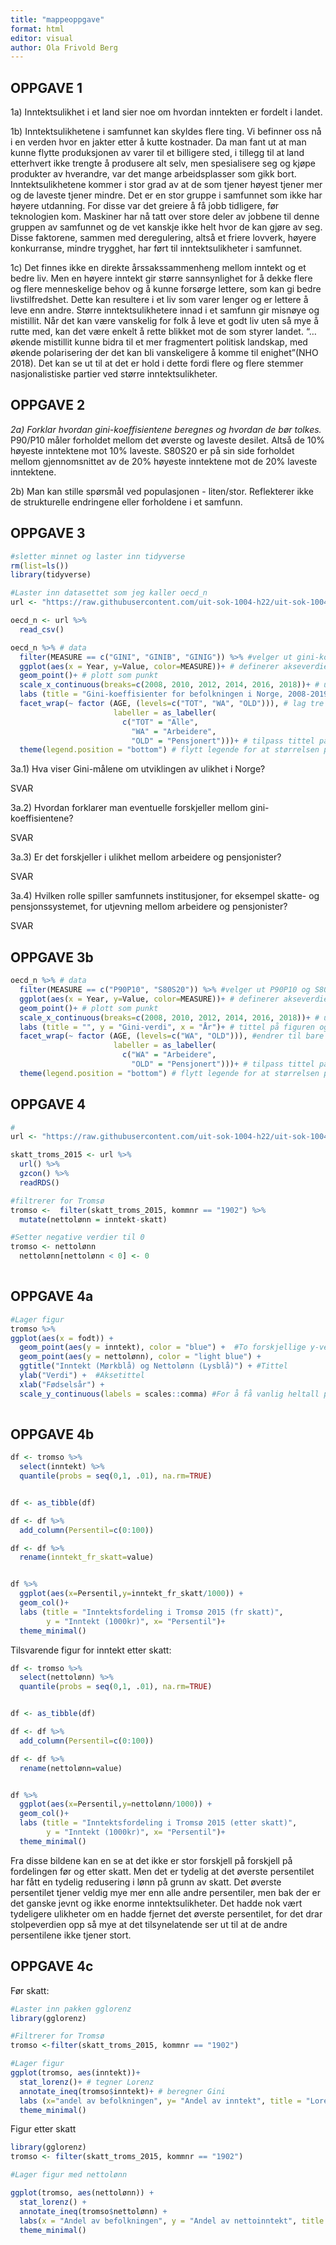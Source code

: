 ---
title: "mappeoppgave"
format: html
editor: visual
author: Ola Frivold Berg
---

## OPPGAVE 1

1a) Inntektsulikhet i et land sier noe om hvordan inntekten er fordelt i landet.

1b) Inntektsulikhetene i samfunnet kan skyldes flere ting. Vi befinner oss nå i en verden hvor en jakter etter å kutte kostnader. Da man fant ut at man kunne flytte produksjonen av varer til et billigere sted, i tillegg til at land etterhvert ikke trengte å produsere alt selv, men spesialisere seg og kjøpe produkter av hverandre, var det mange arbeidsplasser som gikk bort. Inntektsulikhetene kommer i stor grad av at de som tjener høyest tjener mer og de laveste tjener mindre. Det er en stor gruppe i samfunnet som ikke har høyere utdanning. For disse var det greiere å få jobb tidligere, før teknologien kom. Maskiner har nå tatt over store deler av jobbene til denne gruppen av samfunnet og de vet kanskje ikke helt hvor de kan gjøre av seg. Disse faktorene, sammen med deregulering, altså et friere lovverk, høyere konkurranse, mindre trygghet, har ført til inntektsulikheter i samfunnet.

1c) Det finnes ikke en direkte årssakssammenheng mellom inntekt og et bedre liv. Men en høyere inntekt gir større sannsynlighet for å dekke flere og flere menneskelige behov og å kunne forsørge lettere, som kan gi bedre livstilfredshet. Dette kan resultere i et liv som varer lenger og er lettere å leve enn andre. Større inntektsulikhetere innad i et samfunn gir misnøye og mistillit. Når det kan være vanskelig for folk å leve et godt liv uten så mye å rutte med, kan det være enkelt å rette blikket mot de som styrer landet. "... økende mistillit kunne bidra til et mer fragmentert politisk landskap, med økende polarisering der det kan bli vanskeligere å komme til enighet"(NHO 2018). Det kan se ut til at det er hold i dette fordi flere og flere stemmer nasjonalistiske partier ved større inntektsulikheter.

## OPPGAVE 2

*2a) Forklar hvordan gini-koeffisientene beregnes og hvordan de bør tolkes.* P90/P10 måler forholdet mellom det øverste og laveste desilet. Altså de 10% høyeste inntektene mot 10% laveste. S80S20 er på sin side forholdet mellom gjennomsnittet av de 20% høyeste inntektene mot de 20% laveste inntektene.

2b) Man kan stille spørsmål ved populasjonen - liten/stor. Reflekterer ikke de strukturelle endringene eller forholdene i et samfunn.

## OPPGAVE 3

```{r}
#sletter minnet og laster inn tidyverse
rm(list=ls())
library(tidyverse)

#Laster inn datasettet som jeg kaller oecd_n
url <- "https://raw.githubusercontent.com/uit-sok-1004-h22/uit-sok-1004-h22.github.io/main/data/oecd_data_nor.csv"

oecd_n <- url %>% 
  read_csv()

```

```{r}
oecd_n %>% # data
  filter(MEASURE == c("GINI", "GINIB", "GINIG")) %>% #velger ut gini-koeffisienter med vektor
  ggplot(aes(x = Year, y=Value, color=MEASURE))+ # definerer akseverdier
  geom_point()+ # plott som punkt
  scale_x_continuous(breaks=c(2008, 2010, 2012, 2014, 2016, 2018))+ # unngår at årstall blir gjort om til desimal
  labs (title = "Gini-koeffisienter for befolkningen i Norge, 2008-2019", y = "Gini-verdi", x= "År")+ # tittel på figuren og benevning av aksene
  facet_wrap(~ factor (AGE, (levels=c("TOT", "WA", "OLD"))), # lag tre paneler etter alder i fornuftig rekkefølge med passende titler 
                       labeller = as_labeller(
                         c("TOT" = "Alle", 
                           "WA" = "Arbeidere", 
                           "OLD" = "Pensjonert")))+ # tilpass tittel på panelene
  theme(legend.position = "bottom") # flytt legende for at størrelsen på plottene blir bra
```

3a.1) Hva viser Gini-målene om utviklingen av ulikhet i Norge?

SVAR

3a.2) Hvordan forklarer man eventuelle forskjeller mellom gini-koeffisientene?

SVAR

3a.3) Er det forskjeller i ulikhet mellom arbeidere og pensjonister?

SVAR

3a.4) Hvilken rolle spiller samfunnets institusjoner, for eksempel skatte- og pensjonssystemet, for utjevning mellom arbeidere og pensjonister?

SVAR

## OPPGAVE 3b

```{r}
oecd_n %>% # data
  filter(MEASURE == c("P90P10", "S80S20")) %>% #velger ut P90P10 og S80S20
  ggplot(aes(x = Year, y=Value, color=MEASURE))+ # definerer akseverdier
  geom_point()+ # plott som punkt
  scale_x_continuous(breaks=c(2008, 2010, 2012, 2014, 2016, 2018))+ # unngår at årstall blir gjort om til desimal
  labs (title = "", y = "Gini-verdi", x = "År")+ # tittel på figuren og benevning av aksene
  facet_wrap(~ factor (AGE, (levels=c("WA", "OLD"))), #endrer til bare arbeidere og pensjonister
                       labeller = as_labeller(
                         c("WA" = "Arbeidere", 
                           "OLD" = "Pensjonert")))+ # tilpass tittel på panelene
  theme(legend.position = "bottom") # flytt legende for at størrelsen på plottene blir bra
```

## OPPGAVE 4

```{r}
#
url <- "https://raw.githubusercontent.com/uit-sok-1004-h22/uit-sok-1004-h22.github.io/main/data/skatt_troms_2015.RDS"

skatt_troms_2015 <- url %>%
  url() %>%
  gzcon() %>% 
  readRDS()

#filtrerer for Tromsø
tromso <-  filter(skatt_troms_2015, kommnr == "1902") %>%
  mutate(nettolønn = inntekt-skatt) 

#Setter negative verdier til 0
tromso <- nettolønn
  nettolønn[nettolønn < 0] <- 0
  
```

## OPPGAVE 4a

```{r}
#Lager figur
tromso %>%
ggplot(aes(x = fodt)) +
  geom_point(aes(y = inntekt), color = "blue") +  #To forskjellige y-verdier
  geom_point(aes(y = nettolønn), color = "light blue") +
  ggtitle("Inntekt (Mørkblå) og Nettolønn (Lysblå)") + #Tittel
  ylab("Verdi") +  #Aksetittel
  xlab("Fødselsår") +
  scale_y_continuous(labels = scales::comma) #For å få vanlig heltall på y-akse
         
```

## OPPGAVE 4b

```{r}
df <- tromso %>%
  select(inntekt) %>% 
  quantile(probs = seq(0,1, .01), na.rm=TRUE)


df <- as_tibble(df)

df <- df %>% 
  add_column(Persentil=c(0:100))

df <- df %>% 
  rename(inntekt_fr_skatt=value)


df %>% 
  ggplot(aes(x=Persentil,y=inntekt_fr_skatt/1000)) +
  geom_col()+
  labs (title = "Inntektsfordeling i Tromsø 2015 (fr skatt)",
        y = "Inntekt (1000kr)", x= "Persentil")+
  theme_minimal()
```

Tilsvarende figur for inntekt etter skatt:

```{r}
df <- tromso %>%
  select(nettolønn) %>% 
  quantile(probs = seq(0,1, .01), na.rm=TRUE)


df <- as_tibble(df)

df <- df %>% 
  add_column(Persentil=c(0:100))

df <- df %>% 
  rename(nettolønn=value)


df %>% 
  ggplot(aes(x=Persentil,y=nettolønn/1000)) +
  geom_col()+
  labs (title = "Inntektsfordeling i Tromsø 2015 (etter skatt)",
        y = "Inntekt (1000kr)", x= "Persentil")+
  theme_minimal()
```

Fra disse bildene kan en se at det ikke er stor forskjell på forskjell på fordelingen før og etter skatt. Men det er tydelig at det øverste persentilet har fått en tydelig redusering i lønn på grunn av skatt. Det øverste persentilet tjener veldig mye mer enn alle andre persentiler, men bak der er det ganske jevnt og ikke enorme inntektsulikheter. Det hadde nok vært tydeligere ulikheter om en hadde fjernet det øverste persentilet, for det drar stolpeverdien opp så mye at det tilsynelatende ser ut til at de andre persentilene ikke tjener stort.

## OPPGAVE 4c

Før skatt:

```{r}
#Laster inn pakken gglorenz
library(gglorenz)

#Filtrerer for Tromsø
tromso <-filter(skatt_troms_2015, kommnr == "1902")

#Lager figur
ggplot(tromso, aes(inntekt))+
  stat_lorenz()+ # tegner Lorenz
  annotate_ineq(tromso$inntekt)+ # beregner Gini
  labs (x="andel av befolkningen", y= "Andel av inntekt", title = "Lorenz-kurve, Tromsø kommune 2015")+
  theme_minimal()
```

Figur etter skatt

```{r}
library(gglorenz)
tromso <- filter(skatt_troms_2015, kommnr == "1902")

#Lager figur med nettolønn

ggplot(tromso, aes(nettolønn)) + 
  stat_lorenz() +
  annotate_ineq(tromso$nettolønn) + 
  labs(x = "Andel av befolkningen", y = "Andel av nettoinntekt", title = "Lorenz-kurve for Tromsø 2015, etter skatt") +
  theme_minimal()

  
```
